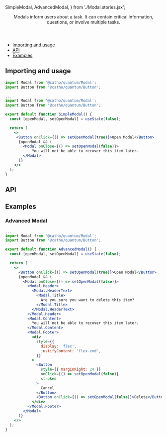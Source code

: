 


  SimpleModal,
  AdvancedModal,
} from './Modal.stories.jsx';

<Meta title="Modal" component={Modal} />

<Header title="Modal">
   Modals inform users about a task. It can contain critical information,
      questions, or involve multiple tasks.
</Header>

- [Importing and usage](#importing)
- [API](#api)
- [Examples](#examples)

## <a id="importing"></a>Importing and usage

```js
import Modal from '@catho/quantum/Modal';
import Button from '@catho/quantum/Button';
```

```jsx
...
import Modal from '@catho/quantum/Modal';
import Button from '@catho/quantum/Button';

export default function SimpleModal() {
  const [openModal, setOpenModal] = useState(false);

  return (
    <>
     <Button onClick={() => setOpenModal(true)}>Open Modal</Button>
      {openModal && (
        <Modal onClose={() => setOpenModal(false)}>
            You will not be able to recover this item later.
        </Modal>
      )}
    </>
  );
}
```

<Canvas withSource="none">
  <Story story={SimpleModal} />
</Canvas>

## <a id="api"></a>API

<ArgsTable of={Modal} />

## <a id="examples"></a>Examples


### Advanced Modal

```jsx
...
import Modal from '@catho/quantum/Modal';
import Button from '@catho/quantum/Button';

export default function AdvancedModal() {
  const [openModal, setOpenModal] = useState(false);

  return (
    <>
      <Button onClick={() => setOpenModal(true)}>Open Modal</Button>
      {openModal && (
        <Modal onClose={() => setOpenModal(false)}>
          <Modal.Header>
            <Modal.HeaderText>
              <Modal.Title>
                Are you sure you want to delete this item?
              </Modal.Title>
            </Modal.HeaderText>
          </Modal.Header>
          <Modal.Content>
            You will not be able to recover this item later.
          </Modal.Content>
          <Modal.Footer>
            <div
              style={{
                display: 'flex',
                justifyContent: 'flex-end',
              }}
            >
              <Button
                style={{ marginRight: 24 }}
                onClick={() => setOpenModal(false)}
                stroked
              >
                Cancel
              </Button>
              <Button onClick={() => setOpenModal(false)}>Delete</Button>
            </div>
          </Modal.Footer>
        </Modal>
      )}
    </>
  );
}
```

<Canvas withSource="none">
  <Story story={AdvancedModal}/>
</Canvas>






